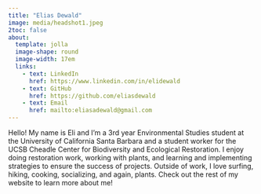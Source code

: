 ```yaml
---
title: "Elias Dewald"
image: media/headshot1.jpeg
2toc: false
about: 
  template: jolla
  image-shape: round
  image-width: 17em
  links:
    - text: LinkedIn
      href: https://www.linkedin.com/in/elidewald
    - text: GitHub
      href: https://github.com/eliasdewald
    - text: Email
      href: mailto:eliasadewald@gmail.com
---
```


Hello! My name is Eli and I'm a 3rd year Environmental Studies student at the University of California Santa Barbara and a student worker for the UCSB Cheadle Center for Biodiversity and Ecological Restoration. I enjoy doing restoration work, working with plants, and learning and implementing strategies to ensure the success of projects. Outside of work, I love surfing, hiking, cooking, socializing, and again, plants. Check out the rest of my website to learn more about me!
